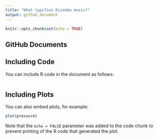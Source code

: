 ```yaml
---
title: "What typifies Kizomba music?"
output: github_document
---
```


```r
knitr::opts_chunk$set(echo = TRUE)
```

## GitHub Documents



## Including Code

You can include R code in the document as follows:

```r




```

## Including Plots

You can also embed plots, for example:

```r
plot(pressure)
```

Note that the `echo = FALSE` parameter was added to the code chunk to prevent printing of the R code that generated the plot.
